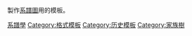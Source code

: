 {{template category |type=formatting}}

製作[[系譜圖|系譜圖]]用的模板。

[[Category:系譜學|]]
[[Category:格式模板|Category:格式模板]]
[[Category:历史模板|Category:历史模板]]
[[Category:家族樹|Category:家族樹]]